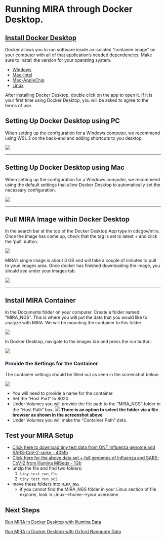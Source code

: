 # Running MIRA through Docker Desktop.

## [Install Docker Desktop](https://www.docker.com/products/docker-desktop/)
Docker allows you to run software inside an isolated "container image" on your computer with all of that application's needed dependencies. Make sure to install the version for your operating system.

- [Windows](https://desktop.docker.com/win/main/amd64/Docker%20Desktop%20Installer.exe?utm_source=docker&utm_medium=webreferral&utm_campaign=dd-smartbutton&utm_location=header)
- [Mac-Intel](https://desktop.docker.com/mac/main/amd64/Docker.dmg?utm_source=docker&utm_medium=webreferral&utm_campaign=dd-smartbutton&utm_location=module)
- [Mac-AppleChip](https://desktop.docker.com/mac/main/arm64/Docker.dmg?utm_source=docker&utm_medium=webreferral&utm_campaign=dd-smartbutton&utm_location=module)
- [Linux](https://docs.docker.com/desktop/linux/install/)


After installing Docker Desktop, double click on the app to open it. If it is your first time using Docker Desktop, you will be asked to agree to the terms of use. 

## Setting Up Docker Desktop using PC

When setting up the configuration for a Windows computer, we recommend using WSL 2 on the back-end and adding shortcuts to you desktop. 

![](./images/docker-default-settings.png)
<hr>

## Setting Up Docker Desktop using Mac

When setting up the configuration for a Windows computer, we recommend using the default settings that allow Docker Desktop to automatically set the necessary configuration.

![](./images/mac-docker-default-settings.png)

<hr>

## Pull MIRA Image within Docker Desktop

In the search bar at the top of the Docker Desktop App type in cdcgov/mira. Once the image has come up, check that the tag is set to latest +
and click the 'pull' button.

![](./images/pulled-mira-single-img.png)

MIRA's single image is about 3 GB and will take a couple of minutes to pull to youe images area. Once docker has finished downloading the image, you should see under your images tab. 

![](./images/run-mira-single-container-image.png)
<hr>


## Install MIRA Container

In the Documents folder on your computer. Create a folder named "MIRA_NGS". This is where you will put the data that you would like to analyze with MIRA. We will be mounting the container to this folder

![](images/mira_dd_run_directory_structure.png)

In Docker Desktop, navigate to the images tab and press the run button. 

![](./images/run-mira-single-container-image.png)

### Provide the Settings for the Container

The container settings should be filled out as seen in the screenshot below.

  ![](./images/mira-dd-container-settings.png)

 * You will need to provide a name for the container.
 * Set the "Host Port" to 8020
 * Under Volumes you will provide the file path to the "MIRA_NGS" folder in the "Host Path" box.
  ![](./images/select_folders_with_runs.png)
**There is an option to select the folder via a file browser as shown in the screenshot above**
 * Under Volumes you will make the "Container Path" data.

## Test your MIRA Setup
    
- [Click here to download tiny test data from ONT Influenza genome and SARS-CoV-2-spike - 40Mb](https://centersfordiseasecontrol.sharefile.com/d-s839d7319e9b04e2baba07b4d328f02c2)
- [Click here for the above data set + full genomes of Influenza and SARS-CoV-2 from Illumina MiSeqs - 1Gb](https://centersfordiseasecontrol.sharefile.com/d-s3c52c0b25c2243078f506d60bd787c62)
- unzip the file and find two folders:
    1. `tiny_test_run_flu`
    2. `tiny_test_run_sc2`
- move these folders into `MIRA_NGS`
  - if you cannot find the MIRA_NGS folder in your Linux section of file explorer, look in Linux-->home-->your username


## Next Steps

[Run MIRA in Docker Desktop with Illumina Data](running-mira-dd-illumina.html)

[Run MIRA in Docker Desktop with Oxford Nanopore Data](running-mira-dd-ont.html)